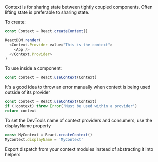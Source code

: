 
Context is for sharing state between tightly coupled components. Often lifting state is preferable to sharing state.

To create:
```js
const Context = React.createContext()

ReactDOM.render(
  <Context.Provider value="This is the context">
    <App />
  </Context.Provider>
)
```

To use inside a component:
```js
const context = React.useContext(Context)
```

It's a good idea to throw an error manually when context is being used outside of its provider
```js
const context = React.useContext(Context)
if (!context) throw Error('Must be used within a provider')
return context
```

To set the DevTools name of context providers and consumers, use the displayName property
```js
const MyContext = React.createContext()
MyContext.displayName = 'MyContext'
```

Export dispatch from your context modules instead of abstracting it into helpers

